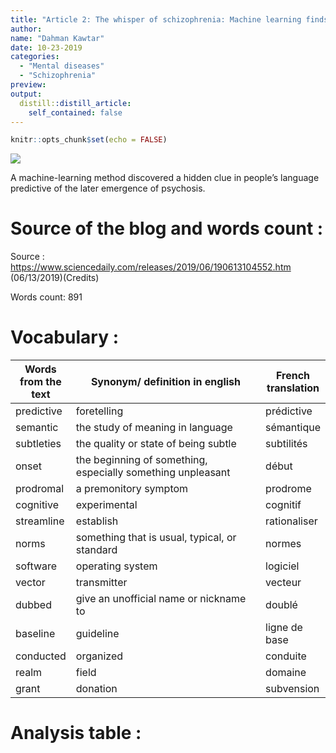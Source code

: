 ```yaml
---
title: "Article 2: The whisper of schizophrenia: Machine learning finds 'sound' words predict psychosis"
author:
name: "Dahman Kawtar"
date: 10-23-2019
categories:
  - "Mental diseases"
  - "Schizophrenia"
preview: 
output:
  distill::distill_article:
    self_contained: false
---
```


```r
knitr::opts_chunk$set(echo = FALSE)
```

![](image/schizophrenia-whisper.jpg)

A machine-learning method discovered a hidden clue in people's language predictive of the later emergence of psychosis.


# Source of the blog and words count :

Source : <https://www.sciencedaily.com/releases/2019/06/190613104552.htm> (06/13/2019)(Credits)

Words count: 891


# Vocabulary :

| Words from the text | Synonym/ definition in english                              | French translation |
| ------------------- | ----------------------------------------------------------- | ------------------ |
| predictive          | foretelling                                                 | prédictive         |
| semantic            | the study of meaning in language                            | sémantique         |
| subtleties          | the quality or state of being subtle                        | subtilités         |
| onset               | the beginning of something, especially something unpleasant | début              |
| prodromal           | a premonitory symptom                                       | prodrome           |
| cognitive           | experimental                                                | cognitif           |
| streamline          | establish                                                   | rationaliser       |
| norms               | something that is usual, typical, or standard               | normes             |
| software            | operating system                                            | logiciel           |
| vector              | transmitter                                                 | vecteur            |
| dubbed              | give an unofficial name or nickname to                      | doublé             |
| baseline            | guideline                                                   | ligne de base      |
| conducted           | organized                                                   | conduite           |
| realm               | field                                                       | domaine            |
| grant               | donation                                                    | subvension         |



# Analysis table :
